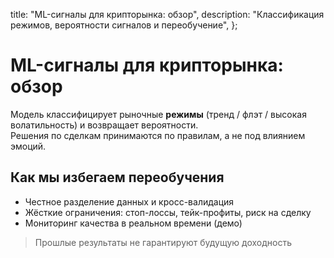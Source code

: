   title: "ML-сигналы для крипторынка: обзор",
  description: "Классификация режимов, вероятности сигналов и переобучение",
};

# ML-сигналы для крипторынка: обзор

Модель классифицирует рыночные **режимы** (тренд / флэт / высокая волатильность) и возвращает вероятности.  
Решения по сделкам принимаются по правилам, а не под влиянием эмоций.

## Как мы избегаем переобучения
- Честное разделение данных и кросс-валидация
- Жёсткие ограничения: стоп-лоссы, тейк-профиты, риск на сделку
- Мониторинг качества в реальном времени (демо)

> Прошлые результаты не гарантируют будущую доходность
